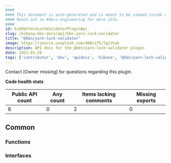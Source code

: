 ```yaml
---
####
#### This document is auto-generated and is meant to be viewed inside our experimental, new docs system.
#### Reach out in #docs-engineering for more info.
####
id: kibKbnYarnLockValidatorPluginApi
slug: /kibana-dev-docs/api/kbn-yarn-lock-validator
title: "@kbn/yarn-lock-validator"
image: https://source.unsplash.com/400x175/?github
description: API docs for the @kbn/yarn-lock-validator plugin
date: 2023-01-29
tags: ['contributor', 'dev', 'apidocs', 'kibana', '@kbn/yarn-lock-validator']
---
```




Contact [Owner missing] for questions regarding this plugin.

**Code health stats**

| Public API count  | Any count | Items lacking comments | Missing exports |
|-------------------|-----------|------------------------|-----------------|
| 6 | 0 | 2 | 0 |

## Common

### Functions
<DocDefinitionList data={kbnYarnLockValidatorObj.common.functions}/>

### Interfaces
<DocDefinitionList data={kbnYarnLockValidatorObj.common.interfaces}/>

